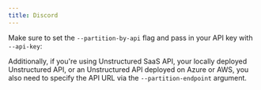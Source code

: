 ```yaml
---
title: Discord
---
```



<SharedContentDiscord/>

Make sure to set the `--partition-by-api` flag and pass in your API key with `--api-key`:


<CodeGroup>

  <DiscordAPISh />

  <DiscordAPIPy />

</CodeGroup>

Additionally, if you're using Unstructured SaaS API, your locally deployed Unstructured API, or an Unstructured API
deployed on Azure or AWS, you also need to specify the API URL via the `--partition-endpoint` argument.